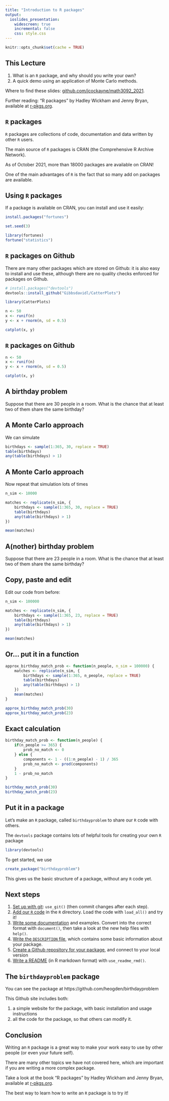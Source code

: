 ```yaml
---
title: "Introduction to R packages"
output: 
  ioslides_presentation:
    widescreen: true
    incremental: false
    css: style.css
---
```


```r
knitr::opts_chunk$set(cache = TRUE)
```
## This Lecture

1. What is an `R` package, and why should you write your own?
2. A quick demo using an application of Monte Carlo methods.

Where to find these slides: [github.com/jcockayne/math3092_2021](https://github.com/jcockayne/math3092_2021).

Further reading: "R packages" by Hadley Wickham and Jenny Bryan, available at [r-pkgs.org](https://r-pkgs.org/).

## `R` packages

`R` packages are collections of code, documentation and data
written by other `R` users.

The main source of `R` packages is CRAN (the Comprehensive R Archive Network).

As of October 2021, more than 18000 packages are available on CRAN!

One of the main advantages of `R` is the fact that
so many add on packages are available.


## Using `R` packages

If a package is available on CRAN, you can install and use it easily:

```r
install.packages("fortunes")
```
```r
set.seed(3)
```

```r
library(fortunes)
fortune("statistics")
```
 
## `R` packages on Github

There are many other packages which are stored on Github:
it is also easy to install and use these,
although there are no quality checks enforced for
packages on Github.

```r
# install.packages("devtools")
devtools::install_github("Gibbsdavidl/CatterPlots")
```
```r
library(CatterPlots)
```

```r
n <- 50
x <- runif(n)
y <- x + rnorm(n, sd = 0.5)

catplot(x, y)
```

## `R` packages on Github

```r
n <- 50
x <- runif(n)
y <- x + rnorm(n, sd = 0.5)

catplot(x, y)
```

## A birthday problem

Suppose that there are 30 people in a room.
What is the chance that at least two of them share the same birthday?

## A Monte Carlo approach

We can simulate 

```r
birthdays <- sample(1:365, 30, replace = TRUE)
table(birthdays)
any(table(birthdays) > 1)
```

## A Monte Carlo approach

Now repeat that simulation lots of times

```r
n_sim <- 10000

matches <- replicate(n_sim, {
    birthdays <- sample(1:365, 30, replace = TRUE)
    table(birthdays)
    any(table(birthdays) > 1)
})

mean(matches)
```

## A(nother) birthday problem


Suppose that there are 23 people in a room.
What is the chance that at least two of them share the same birthday?


## Copy, paste and edit

Edit our code from before:

```r
n_sim <- 100000

matches <- replicate(n_sim, {
    birthdays <- sample(1:365, 23, replace = TRUE)
    table(birthdays)
    any(table(birthdays) > 1)
})

mean(matches)
```

## Or... put it in a function

```r
approx_birthday_match_prob <- function(n_people, n_sim = 100000) {
    matches <- replicate(n_sim, {
        birthdays <- sample(1:365, n_people, replace = TRUE)
        table(birthdays)
        any(table(birthdays) > 1)
    })
    mean(matches)
}

approx_birthday_match_prob(30)
approx_birthday_match_prob(23)
```

## Exact calculation

```r
birthday_match_prob <- function(n_people) {
    if(n_people >= 365) {
        prob_no_match <- 0
    } else {
        components <- 1 - ((1:n_people) - 1) / 365
        prob_no_match <- prod(components)
    }
    1 - prob_no_match
}

birthday_match_prob(30)
birthday_match_prob(23)
```

## Put it in a package

Let's make an `R` package, called `birthdayproblem` to 
share our `R` code with others.

The `devtools` package contains lots of helpful tools
for creating your own `R` package
```r
library(devtools)
```

To get started, we use
```r
create_package("birthdayproblem")
```
This gives us the basic structure of a package, without
any `R` code yet.


## Next steps

1. [Set up with git](https://r-pkgs.org/git.html): `use_git()` (then commit changes after each step).
1. [Add our `R` code](https://r-pkgs.org/r.html) in the `R` directory. Load the code with `load_all()` and try it!
1. [Write some documentation](https://r-pkgs.org/man.html) and examples. Convert into the correct
format with `document()`, then take a look at the new help files
with `help()`.
1. [Write the `DESCRIPTION` file](https://r-pkgs.org/description.html), which contains some basic information about your package.
1. [Create a Github repository for your package](https://r-pkgs.org/git.html), and connect to your local version 
1. [Write a README](https://r-pkgs.org/release.html#readme-rmd) (in R markdown format) with `use_readme_rmd()`.

## The `birthdayproblem` package

You can see the package at
https://github.com/heogden/birthdayproblem

This Github site includes both:

1. a simple website for the package,
with basic installation and usage instructions
1. all the code for the package, so that others can modify it.


## Conclusion


Writing an `R` package is a great way to make
your work easy to use by other people (or even your future self).


There are many other topics we have not covered here,
which are important if you are writing a more complex package.

Take a look at the book "R packages" by Hadley Wickham and Jenny Bryan, available at [r-pkgs.org](https://r-pkgs.org/).

The best way to learn how to write an `R` package is to try it!
